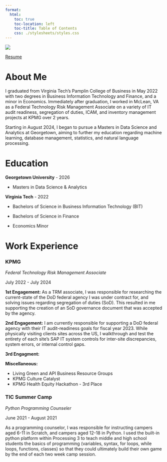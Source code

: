 ```yaml
---
format:
  html:
    toc: true
    toc-location: left
    toc-title: Table of Contents
    css: ./stylesheets/styles.css
---
```


::: {.grid}
![](./images/photo.png){.my_image}

[Resume](./documents/Resume.pdf)


:::

# About Me
I graduated from Virginia Tech's Pamplin College of Business in May 2022 with two degrees in Business Information Technology and Finance, and a minor in Economics. Immediately after graduation, I worked in McLean, VA as a Federal Technology Risk Management Associate on a variety of IT audit readiness, segregation of duties, ICAM, and inventory management projects at KPMG over 2 years.

Starting in August 2024, I began to pursue a Masters in Data Science and Analytics at Georgetown, aiming to further my education regarding machine learning, database management, statistics, and natural language processing.

# Education
**Georgetown University** - 2026

- Masters in Data Science & Analytics

**Virginia Tech** - 2022

- Bachelors of Science in Business Information Technology (BIT)

- Bachelors of Science in Finance

- Economics Minor


# Work Experience

### KPMG
*Federal Technology Risk Management Associate*

July 2022 - July 2024

**1st Engagement:** As a TRM associate, I was responsible for researching the current-state of the DoD federal agency I was under contract for, and solving issues regarding segregation of duties (SoD). This resulted in me supporting the creation of an SoD governance document that was accepted by the agency.

**2nd Engagement:** I am currently responsible for supporting a DoD federal agency with their IT audit-readiness goals for fiscal year 2023. While physically visiting clients sites across the US, I walkthrough and test the entirety of each site's SAP IT system controls for inter-site discrepancies, system errors, or internal control gaps.

**3rd Engagment:** 

**Miscellaneous:**

- Living Green and API Business Resource Groups
- KPMG Culture Catalyst
- KPMG Health Equity Hackathon - 3rd Place

### TIC Summer Camp
*Python Programming Counseler*

June 2021 - August 2021

As a programming counselor, I was responsible for instructing campers aged 6-11 in Scratch, and campers aged 12-18 in Python. I used the built-in python platform within Processing 3 to teach middle and high school students the basics of programming (variables, syntax, for loops, while loops, functions, classes) so that they could ultimately build their own game by the end of each two week camp session.

